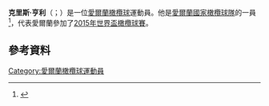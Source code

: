 {{expand|time=2015-11-22T03:08:34+00:00}}
'''克里斯·亨利'''（{{lang-en|Chris Henry}}；{{bd|1984年|10月17日}}）是一位[[愛爾蘭|愛爾蘭]][[橄欖球|橄欖球]]運動員。他是[[愛爾蘭國家橄欖球隊|愛爾蘭國家橄欖球隊]]的一員<ref>{{cite web|url=http://news.bbc.co.uk/sport2/hi/rugby_union/8327644.stm|title=Henry called into Ireland squad|date=2009-10-27|work=BBC Sport|accessdate=2009-11-17|archive-date=2020-07-21|archive-url=https://web.archive.org/web/20200721072410/http://news.bbc.co.uk/sport2/hi/rugby_union/8327644.stm|dead-url=no}}</ref>，代表愛爾蘭參加了[[2015年世界盃橄欖球賽|2015年世界盃橄欖球賽]]。
==參考資料==
{{Reflist}}
[[Category:愛爾蘭橄欖球運動員|Category:愛爾蘭橄欖球運動員]]